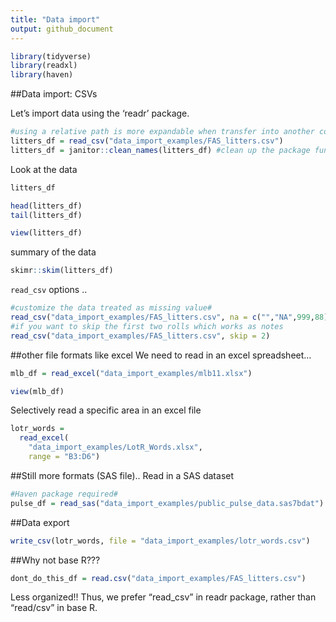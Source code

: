```yaml
---
title: "Data import"
output: github_document
---
```


```r
library(tidyverse)
library(readxl)
library(haven)
```

##Data import: CSVs

Let's import data using the 'readr' package.

```r
#using a relative path is more expandable when transfer into another computer (compared with the absolute path)!#
litters_df = read_csv("data_import_examples/FAS_litters.csv")
litters_df = janitor::clean_names(litters_df) #clean up the package functions#
```

Look at the data
```r
litters_df 

head(litters_df)
tail(litters_df)
```

```r
view(litters_df)
```

summary of the data
```r
skimr::skim(litters_df)
```

`read_csv` options ..
```r
#customize the data treated as missing value#
read_csv("data_import_examples/FAS_litters.csv", na = c("","NA",999,88))
#if you want to skip the first two rolls which works as notes
read_csv("data_import_examples/FAS_litters.csv", skip = 2)
```

##other file formats like excel
We need to read in an excel spreadsheet...
```r
mlb_df = read_excel("data_import_examples/mlb11.xlsx")
```

```r
view(mlb_df)
```

Selectively read a specific area in an excel file
```r
lotr_words = 
  read_excel(
    "data_import_examples/LotR_Words.xlsx",
    range = "B3:D6")
```

##Still more formats (SAS file)..
Read in a SAS dataset
```r
#Haven package required#
pulse_df = read_sas("data_import_examples/public_pulse_data.sas7bdat")
```

##Data export
```r
write_csv(lotr_words, file = "data_import_examples/lotr_words.csv")
```

##Why not base R???
```r
dont_do_this_df = read.csv("data_import_examples/FAS_litters.csv")
```
Less organized!!
Thus, we prefer "read_csv" in readr package, rather than "read/csv" in base R.



